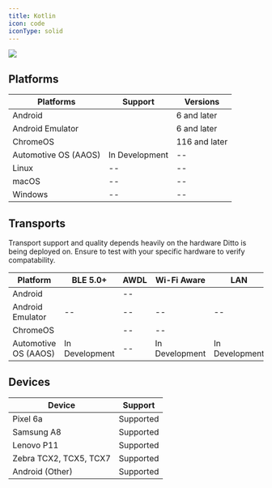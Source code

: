 ```yaml
---
title: Kotlin
icon: code
iconType: solid
---
```


<Frame>
  <img src="/images/v4.7/release-2.webp"/>
</Frame>

## Platforms
| **Platforms** | **Support** | **Versions** |
| --- | --- | --- |
| Android | <Icon icon="check" iconType="solid" /> | 6 and later |
| Android Emulator | <Icon icon="check" iconType="solid" /> | 6 and later |
| ChromeOS | <Icon icon="check" iconType="solid" /> | 116 and later |
| Automotive OS (AAOS) | In Development | \-- |
| Linux | \-- | \-- |
| macOS | \-- | \-- |
| Windows | \-- | \-- |

## Transports
<Warning>
Transport support and quality depends heavily on the hardware Ditto is being deployed on. Ensure to test with your specific hardware to verify compatability.
</Warning>

| **Platform** | **BLE 5.0+** | **AWDL** | **Wi-Fi Aware** | **LAN** | **WebSockets** |
| --- | --- | --- | --- | --- | --- |
| Android | <Icon icon="check" iconType="solid" /> | \-- | <Icon icon="check" iconType="solid" /> | <Icon icon="check" iconType="solid" /> | <Icon icon="check" iconType="solid" /> |
| Android Emulator | \-- | \-- | \-- | \-- | <Icon icon="check" iconType="solid" /> |
| ChromeOS | <Icon icon="check" iconType="solid" /> | \-- | \-- | <Icon icon="check" iconType="solid" /> | <Icon icon="check" iconType="solid" /> |
| Automotive OS (AAOS) | In Development | \-- | In Development | In Development | <Icon icon="check" iconType="solid" /> |

## Devices

| **Device** | **Support** |
| --- | --- |
| Pixel 6a | Supported |
| Samsung A8 | Supported |
| Lenovo P11 | Supported |
| Zebra TCX2, TCX5, TCX7 | Supported |
| Android (Other) | Supported |
